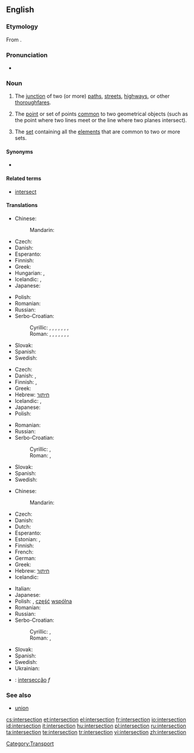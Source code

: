 ==English==
{{wikipedia}}
===Etymology===
From {{etyl|la}} {{term|intersectio|intersectiō|lang=la}}.

===Pronunciation===
* {{IPA|/ˈɪntərˌsɛkʃən/}}

===Noun===
{{en-noun}}

# The [[junction]] of two (or more) [[path]]s, [[street]]s, [[highway]]s, or other [[thoroughfare]]s.
# {{geometry}} The [[point]] or set of points [[common]] to two geometrical objects (such as the point where two lines meet or the line where two planes intersect).
# {{settheory}} The [[set]] containing all the [[element]]s that are common to two or more sets.

====Synonyms====
* {{sense|junction of paths}} {{l|en|crossroads}}

====Related terms====
* [[intersect]]

====Translations====
{{trans-top|junction of two or more paths, etc}}
* Chinese:
*: Mandarin: {{t|cmn|交差点|sc=Hani}}
* Czech: {{t-|cs|křižovatka|f}}
* Danish: {{t-|da|kryds|n}}
* Esperanto: {{t-|eo|kruciĝo|xs=Esperanto}}
* Finnish: {{t-|fi|risteys}}
* Greek: {{t|el|διασταύρωση|f}}
* Hungarian: {{t|hu|útkereszteződés}},  {{t|hu|csomópont}}
* Icelandic: {{t|is|vegamót|n|p}},  {{t|is|gatnamót|n|p}}
* Japanese: {{t|ja|交差点|tr=こうさてん, kousaten}}
{{trans-mid}}
* Polish: {{t+|pl|skrzyżowanie|n}}
* Romanian: {{t|ro|intersecţie|f}}
* Russian: {{t+|ru|перекрёсток|m|tr=p'er'ekr'óstok}}
* Serbo-Croatian:
*: Cyrillic: {{t|sh|крижање|n|alt=кри́жа̄ње|sc=Cyrl}}, {{t|sh|раскршће|n|alt=ра́скр̄шће|sc=Cyrl}}, {{t|sh|раскрсница|f|alt=ра́скрсница|sc=Cyrl}}, {{t|sh|раскрижје|n|alt=ра́скрӣжје|sc=Cyrl}}, {{t|sh|крижиште|n|alt=крѝжӣште|sc=Cyrl}}, {{t|sh|крижопут|m|alt=крижо̀пӯт|sc=Cyrl}}, {{t|sh|крижопуће|n|alt=крижо̀пӯће|sc=Cyrl}}, {{t|sh|крстопуће|n|alt=крсто̀пӯће|sc=Cyrl}}
*: Roman: {{t|sh|križanje|n|alt=krížānje}}, {{t|sh|raskršće|n|alt=ráskr̄šće}}, {{t|sh|raskrsnica|f|alt=ráskrsnica}}, {{t|sh|raskrižje|n|alt=ráskrīžje}}, {{t|sh|križište|n|alt=krìžīšte}}, {{t|sh|križoput|m|alt=križòpūt}}, {{t|sh|križopuće|n|alt=križòpūće}}, {{t|sh|krstopuće|n|alt=krstòpūće}}
* Slovak: {{t|sk|križovatka|f}}
* Spanish: {{t|es|cruce|m}}
* Swedish: {{t-|sv|korsning|c}}
{{trans-bottom}}

{{trans-top|in geometry}}
* Czech: {{t-|cs|průsečík|m}}
* Danish: {{t|da|skæring}}, {{t|da|skæringspunkt|n}}
* Finnish: {{t-|fi|leikkauspiste}},  {{t-|fi|leikkaus}}
* Greek: {{t+|el|τομή|f}}
* Hebrew: [[חיתוך]]
* Icelandic: {{t|is|sniðmengi|n}},  {{qualifier|a single point of intersection}} {{t|is|skurðpunktur|m}}
* Japanese: {{t|ja|交点|tr=こうてん, kouten}}
* Polish: {{t|pl|punkt przecięcia|m}}
{{trans-mid}}
* Romanian: {{t|ro|intersecţie|f}}
* Russian: {{t|ru|пересечение|n|tr=p'er'es'ečénije}}
* Serbo-Croatian:
*: Cyrillic: {{qualifier|Ekavian}} {{t|sh|пресек|m|alt=пре́сек|sc=Cyrl}}, {{qualifier|Ijekavian}} {{t|sh|пресјек|m|alt=пре́сјек|sc=Cyrl}}
*: Roman: {{qualifier|Ekavian}} {{t|sh|presek|m|alt=prések}}, {{qualifier|Ijekavian}} {{t|sh|presjek|m|alt=présjek}}
* Slovak: {{t|sk|priesečník|m}}
* Spanish: {{t|es|intersección|f}}
* Swedish: {{t|sv|skärning|c}}
{{trans-bottom}}

{{trans-top|in set theory}}
* Chinese:
*: Mandarin: {{t|cmn|交集|tr=jiāojí}}
* Czech: {{t-|cs|průnik|m}}
* Danish: {{t|da|fællesmængde|c}}
* Dutch: {{t+|nl|doorsnede}}
* Esperanto: {{t|eo|komunaĵo}}
* Estonian: {{t|et|ühisosa}}, {{t|et|lõige}}
* Finnish: {{t-|fi|leikkaus}}
* French: {{t+|fr|intersection|f}}
* German: {{t+|de|Durchschnitt}}
* Greek: {{t+|el|τομή|f|tr=tomí}}
* Hebrew: [[חיתוך]]
* Icelandic: {{t|is|sniðmengi|n}}
{{trans-mid}}
* Italian: {{t+|it|intersezione|f}}
* Japanese: {{t|ja|積集合|tr=せきしゅうごう, sekishūgou}}
* Polish: {{t-|pl|przekrój|m}}, [[część]] [[wspólny|wspólna]] {{f}}
* Romanian: {{t|ro|intersecţie|f}}
* Russian: {{t|ru|пересечение|n|tr=p'er'es'ečénije}}
* Serbo-Croatian:
*: Cyrillic: {{qualifier|Ekavian}} {{t|sh|пресек|m|alt=пре́сек|sc=Cyrl}}, {{qualifier|Ijekavian}} {{t|sh|пресјек|m|alt=пре́сјек|sc=Cyrl}}
*: Roman: {{qualifier|Ekavian}} {{t|sh|presek|m|alt=prések}}, {{qualifier|Ijekavian}} {{t|sh|presjek|m|alt=présjek}}
* Slovak: {{t|sk|prienik|m}}
* Spanish: {{t|es|intersección|f}}
* Swedish: {{t+|sv|snitt|n}}
* Ukrainian: {{t|uk|перетин множин|tr=peretin množin}}
{{trans-bottom}}

{{checktrans-top}}
* {{ttbc|Portuguese}}: [[intersecção]] ''f''
{{checktrans-bottom}}

===See also===
* [[union]]

[[Category:Transport]]

[[cs:intersection]]
[[et:intersection]]
[[el:intersection]]
[[fr:intersection]]
[[io:intersection]]
[[id:intersection]]
[[it:intersection]]
[[hu:intersection]]
[[pl:intersection]]
[[ru:intersection]]
[[ta:intersection]]
[[te:intersection]]
[[tr:intersection]]
[[vi:intersection]]
[[zh:intersection]]